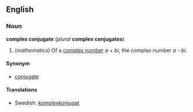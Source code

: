 ==English==
===Noun===
'''complex conjugate''' (''plural'' '''complex conjugates''')

#(''mathematics'') Of a [[complex number]] ''a + bi'', the complex number ''a - bi''.

====Synonym====
*[[conjugate]]

====Translations====
*Swedish: [[komplexkonjugat]]